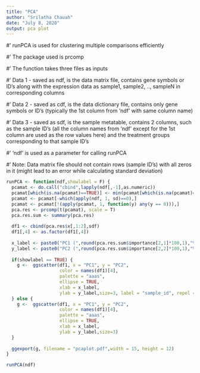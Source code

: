 ---
title: "PCA"
author: "Srilatha Chauah"
date: "July 8, 2020"
output: pca plot
---
#' runPCA is used for clustering multiple comparisons efficiently

#' The package used is prcomp

#' The function takes three files as inputs

#' Data 1 - saved as ndf, is the data matrix file, contains gene symbols or ID's along with the expression data as sample1, sample2, .., sampleN in corresponding columns

#' Data 2 - saved as cdf, is the data dictionary file, contains only gene symbols or ID's (typically the 1st column from 'ndf' with same column name)

#' Data 3 - saved as sdf, is the sample metatable, contains 2 columns, such as the sample ID's (all the column names from 'ndf' except for the 1st column are used as the row values here) and the treatment groups corresponding to that sample ID's

#' 'ndf' is used as a parameter for calling runPCA

#' Note: Data matrix file should not contain rows (sample ID's) with all zeros in it (might lead to an error while calculating standard deviation)

```{r}
runPCA <- function(ndf,showlabel = F) {
  pcamat <- do.call("cbind",lapply(ndf[,-1],as.numeric))
  pcamat[which(is.na(pcamat)==TRUE)] <- min(pcamat[which(is.na(pcamat)==FALSE)])
  pcamat <- pcamat[-which(apply(ndf, 1, sd)==0),]
  pcamat <- pcamat[!(apply(pcamat, 1, function(y) any(y == 0))),]
  pca.res <- prcomp(t(pcamat), scale = T)
  pca.res.sum <- summary(pca.res)
  
  df1 <- cbind(pca.res$x[,1:2],sdf)
  df1[,4] <- as.factor(df1[,4])
  
  x_label <- paste0("PC1 (",round(pca.res.sum$importance[2,1]*100,1),"%)")
  y_label <- paste0("PC2 (",round(pca.res.sum$importance[2,2]*100,1),"%)")
  
  if(showlabel == TRUE) {
    g <-  ggscatter(df1, x = "PC1", y = "PC2",
                    color = names(df1)[4],
                    palette = "aaas",
                    ellipse = TRUE,
                    xlab = x_label,
                    ylab = y_label,size=3, label = "sample_id", repel = T)
  } else {
    g <-  ggscatter(df1, x = "PC1", y = "PC2",
                    color = names(df1)[4],
                    palette = "aaas",
                    ellipse = TRUE,
                    xlab = x_label,
                    ylab = y_label,size=3)
  }
  
  ggexport(g, filename = "pcaplot.pdf",width = 15, height = 12)
}
```

```{r}
runPCA(ndf)
```

